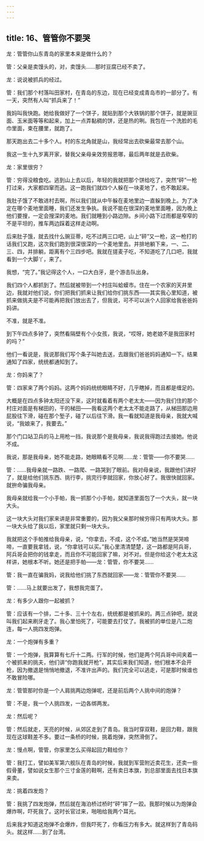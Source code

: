 ```yaml
---
---
---
```

title: 16、管管你不要哭
---






龙：管管你山东青岛的家里本来是做什么的？

管：父亲是卖馒头的，对，卖馒头……那时豆腐已经不卖了。

龙：说说被抓兵的经过。

管：我们那个村落叫田家村，在青岛的东边，现在已经变成青岛市的一部分了。有一天，突然有人叫“抓兵来了！”

我妈叫我快跑。她给我做好了一个饼子，就贴到那个大铁锅的那个饼子，就是豌豆面、玉米面等等和起来，加上一点弄黏稠的饼，还是热的咧。我包在一个洗脸的毛巾里面，束在腰里，就跑了。

那天跑出去二十多个人。村的东北角就是山，我经常出去砍柴最常去那个山。

我这一生十九岁离开家，替我父亲母亲效劳报恩哪，最后两年就是去砍柴。

龙：家里很穷？

管：穷得没粮食吃。逃到山上去以后，年轻的我就把那个饼给吃了，突然“砰”一枪打过来，大家都四窜而逃。这一跑我们就四个人躲在一块麦地了，也不敢起来。

我肚子饿了不敢进村去啊，所以我们就从中午躲在麦地里边一直躲到晚上。为了决定在哪个麦地里面睡，我们还发生争执。我说不能在很深的麦地里面睡，因为晚上他们要搜，一定会搜深的麦地。我们就睡到小路边隙。乡间小路下过雨都是窄窄的不是平坦的，推车两边踩着这样走动啊。

后来肚子饿，就去找什么豌豆蒂，吃不过两三口吧，山上“砰”又一枪，这一枪打的话我们又跑，这次我们跑到很深很深的一个麦地里去。并排地躺下来，一、二、三、四，并排躺，距离有个三四步吧。我就在搓麦子吃，不知道吃了几口吧，我就看到一个大脚丫，来了。

我想，“完了。”我记得这个人，一口大白牙，是个游击队出身。

我们四个人都抓到了。然后就被带到一个村庄叫蛤蟆市。住在一个农家的天井里边，我就对他们说，你们把我们抓来让我们给你们挑东西——其实我心里知道，被抓来做挑夫是不可能再把我们放出去了，但我说，可不可以派个人回家给我爸爸妈妈讲。

不准，就是不准。

到下午四点多钟了，突然看隔壁有个小女孩，我说，“哎呀，她老娘不是我田家村的吗？”

他们一看说是，我说那我们写个条子叫她去送，去跟我们爸爸妈妈通知一下。结果通知了四家，统统都通知到了。

龙：你妈来了？

管：四家来了两个妈妈。这两个妈妈统统眼睛不好，几乎瞎掉，而且都是缠足的。

大概是在四点多钟太阳还没下来，这时就看着有两个老太太——因为我们住的那个村庄对面是有梯田的，干的梯田——我看这两个老太太不能走路了，从梯田那边用屁股往下滑，碰在那个堑子，碰了以后往下滑。我一看就知道是我母亲，我就大喊说，“我娘来了，我要去。”

那个门口站卫兵的马上用枪一挡，我说那个是我母亲，我说我得跑过去接她。他说不成。

我说，那是我母亲，她不能走路，她眼睛看不见啊……龙：管管——你不要哭……

管：……我母亲就一路跌、一路爬、一路哭到了眼前。我对母亲说，我跟他们讲好了，就是给他们挑东西、挑行李，挑完行李就回家，你放心好了。我很快就回家。就拚命骗我母亲。

我母亲就给我一个小手帕，我一抓那个小手帕，就知道里面包了一个大头，就一块大头。

这一块大头对我们家来讲是非常重要的，因为我父亲那时候穷得只有两块大头。那一块大头给了我以后，家里就只剩一块大头。

我就把这个手帕推给我母亲，说，“你拿去，不成，这个不成。”她当然是哭哭啼啼，一直要我拿钱，说，“你拿钱可以买。”我心里清清楚楚，这一路都是阿兵哥，阿兵哥会把你的钱拿走，而且你不可能回家了嘛，对不对。但是你给这个老太太这样讲，她根本不听。她还是把手帕——龙：管管，你不要哭……

管：我一直在骗我妈，说我给他们挑了东西就回家——龙：管管你不要哭……

管：……马上就要出发了，我想我完蛋了。

龙：有多少人跟你一起被抓？

管：应该有一个排，二十多、三十个左右，统统都是被抓来的。两三点钟吧，就说叫我们起来刷牙走了。我心里怕死了，可能要去打仗了。我被抓的单位是八二炮连，每一人挑四发炮弹。

龙：一个炮弹有多重？

管：一个炮弹，我算算有七斤十二两。行军的时候，他们是两个阿兵哥中间夹着一个被抓来的挑夫，他们讲“你跑我就开枪”，其实后来我们知道，他们根本不会开枪，因为撤退是悄悄地撤退，不准许出声的。我们完全可以逃走，可是那时候谁也不敢冒险哪。

龙：管管那时你是一个人肩挑两边炮弹呢，还是前后两个人挑中间的炮弹？

管：不是，我一个人挑四发，一边各绑两发。

龙：然后呢？

管：然后就走，天亮的时候，从郊区走到了青岛。我当时穿双鞋，是回力鞋，跟我现在这球鞋差不多。要过一条桥的时候，挑着炮弹，突然滑倒了。

龙：慢点啊，管管，你家里怎么买得起回力鞋给你？

管：我打工，譬如美军第六舰队在青岛的时候，我就到军营附近卖花生，还卖一些假骨董，譬如说女生那个三寸金莲的鞋啊，还有卖日本旗，到总部里面去找日本旗来卖。

龙：挑着四发炮？

管：我挑了四发炮弹，然后就在海泊桥过桥时“砰”摔了一跤。我那时候以为炮弹会爆炸啊，吓死我了。这时长官过来，啪啪给我两个耳光。

后来我才知道这炮弹不会爆炸，但我吓死了，你看压力有多大。就这样到了青岛码头。就这样……到了台湾。